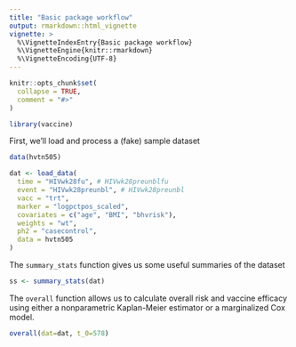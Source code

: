 ```yaml
---
title: "Basic package workflow"
output: rmarkdown::html_vignette
vignette: >
  %\VignetteIndexEntry{Basic package workflow}
  %\VignetteEngine{knitr::rmarkdown}
  %\VignetteEncoding{UTF-8}
---
```


```r
knitr::opts_chunk$set(
  collapse = TRUE,
  comment = "#>"
)
```

```r
library(vaccine)
```

First, we'll load and process a (fake) sample dataset

```r

data(hvtn505)

dat <- load_data(
  time = "HIVwk28fu", # HIVwk28preunblfu
  event = "HIVwk28preunbl", # HIVwk28preunbl
  vacc = "trt",
  marker = "logpctpos_scaled",
  covariates = c("age", "BMI", "bhvrisk"),
  weights = "wt",
  ph2 = "casecontrol",
  data = hvtn505
)

```

The `summary_stats` function gives us some useful summaries of the dataset

```r

ss <- summary_stats(dat)

```

The `overall` function allows us to calculate overall risk and vaccine efficacy using either a nonparametric Kaplan-Meier estimator or a marginalized Cox model.

```r

overall(dat=dat, t_0=578)

```
